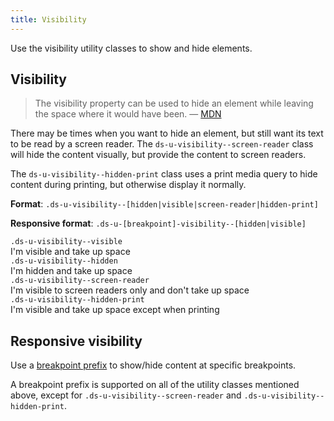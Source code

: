 ```yaml
---
title: Visibility
---
```


Use the visibility utility classes to show and hide elements.

## Visibility

> The visibility property can be used to hide an element while leaving the space where it would have been. &mdash; [MDN](https://developer.mozilla.org/en-US/docs/Web/CSS/visibility)

There may be times when you want to hide an element, but still want its text to be read by a screen reader. The `ds-u-visibility--screen-reader` class will hide the content visually, but provide the content to screen readers.

The `ds-u-visibility--hidden-print` class uses a print media query to hide content during printing, but otherwise display it normally.

**Format**: `.ds-u-visibility--[hidden|visible|screen-reader|hidden-print]`

**Responsive format**: `.ds-u-[breakpoint]-visibility--[hidden|visible]`

<EmbeddedExample>
  <div>
    <div class="ds-u-margin-bottom--2">
      <code class="ds-u-margin-bottom--1">.ds-u-visibility--visible</code>
      <div class="utility-example">
        <span class="ds-u-padding--1 ds-u-visibility--visible">I'm visible and take up space</span>
      </div>
    </div>
    <div class="ds-u-margin-bottom--2">
      <code class="ds-u-margin-bottom--1">.ds-u-visibility--hidden</code>
      <div class="utility-example">
        <span class="ds-u-padding--1 ds-u-visibility--hidden">I'm hidden and take up space</span>
      </div>
    </div>
    <div class="ds-u-margin-bottom--2">
      <code class="ds-u-margin-bottom--1">.ds-u-visibility--screen-reader</code>
      <div class="utility-example" style="min-height: 2px">
        <span class="ds-u-padding--1 ds-u-visibility--screen-reader">
          I'm visible to screen readers only and don't take up space
        </span>
      </div>
    </div>
    <div class="ds-u-margin-bottom--2">
      <code class="ds-u-margin-bottom--1">.ds-u-visibility--hidden-print</code>
      <div class="utility-example">
        <span class="ds-u-padding--1 ds-u-visibility--hidden-print">
          I'm visible and take up space except when printing
        </span>
      </div>
    </div>
  </div>
</EmbeddedExample>

## Responsive visibility

Use a [breakpoint prefix](/guidelines/responsive-design/) to show/hide content at specific breakpoints.

A breakpoint prefix is supported on all of the utility classes mentioned above, except for `.ds-u-visibility--screen-reader` and `.ds-u-visibility--hidden-print`.

<ResponsiveExample
  storyId="utilities-visibility--visibility"
  title="Responsive visibility example"
/>
